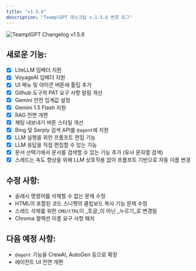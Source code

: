 ```yaml
---
title: "v1.5.6"
description: "TeamplGPT 데스크탑 v.1.5.6 변경 로그"
---
```



<Image
  src="/images/product/changelog/header-image.png"
  height={1080}
  width={1920}
  quality={100}
  alt="TeamplGPT Changelog v1.5.6"
/>

## 새로운 기능:

- [x] LiteLLM 임베더 지원
- [x] VoyageAI 임베더 지원
- [x] UI 메뉴 및 아이콘 버튼에 툴팁 추가
- [x] Github 도구의 PAT 요구 사항 알림 개선
- [x] Gemini 안전 임계값 설정
- [x] Gemini 1.5 Flash 지원
- [x] RAG 전면 개편
- [x] 채팅 내보내기 버튼 스타일 개선
- [x] Bing 및 Serply 검색 API를 `@agent`에 지원
- [x] LLM 실행을 위한 프롬프트 편집 기능
- [x] LLM 응답을 직접 편집할 수 있는 기능
- [x] 문서 선택기에서 문서를 검색할 수 있는 기능 추가 (유사 문자열 검색)
- [x] 스레드는 속도 향상을 위해 LLM 상호작용 없이 프롬프트 기반으로 자동 이름 변경

## 수정 사항:

- 슬래시 명령어를 삭제할 수 없는 문제 수정
- HTML이 포함된 코드 스니펫의 클립보드 복사 기능 문제 수정
- 스레드 삭제를 위한 `CMD/CTRL`이 _토글_이 아닌 _누르기_로 변경됨
- Chroma 컬렉션 이름 요구 사항 패치

## 다음 예정 사항:

- `@agent` 기능을 CrewAI, AutoGen 등으로 확장
- 에이전트 UI 전면 개편
